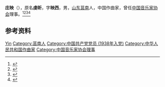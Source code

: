 '''庄映'''（{{bd|1919年||1989年|}}），原名'''虔昕'''，字'''映西'''，男，[[山东|山东]][[莒南|莒南]]人，中国作曲家，曾任[[中国音乐家协会|中国音乐家协会]]理事。<ref>{{Cite book|title=中国当代艺术界名人录|author=中国名人研究院编; 异天, 戈德主编|publisher=社会科学文献出版社|year=1993|isbn=|location=北京|pages=}}</ref><ref>{{Cite book|title=中华当代文化名人大辞典|author=张品兴, 殷登祥, 陈有进等主编|publisher=中国广播电视出版社|year=1992|isbn=9787504315137|location=北京|pages=}}</ref><ref>{{Cite book|title=20世纪中华人物名字号辞典|author=周家珍编著|publisher=法律出版社|year=2000|isbn=9787503628320|location=北京|pages=}}</ref><ref>{{Cite book|title=中国近现代人物别名词典|author=徐为民编|publisher=沈阳出版社|year=1993|isbn=|location=沈阳|pages=}}</ref>

== 参考资料 ==
{{reflist}}

{{中国人物小作品}}
{{Navboxes
| title  = 庄映在[[中国音乐家协会|中国音乐家协会]]的职务
| list1  =
{{中华全国音乐工作者协会执行委员会}}
{{中国音乐家协会第三届理事会}}
{{中国音乐家协会第四届理事会}}
}}

{{Authority control}}
{{DEFAULTSORT:Zhuang}}
[[Category:庄姓|Yin]]
[[Category:莒南人|Category:莒南人]]
[[Category:中国共产党党员_(1938年入党)|Category:中国共产党党员 (1938年入党)]]
[[Category:中华人民共和国作曲家|Category:中华人民共和国作曲家]]
[[Category:中国音乐家协会理事|Category:中国音乐家协会理事]]